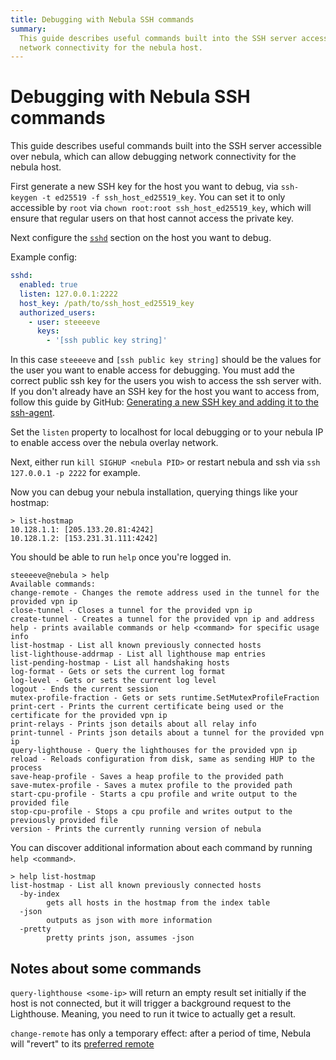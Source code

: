 ```yaml
---
title: Debugging with Nebula SSH commands
summary:
  This guide describes useful commands built into the SSH server accessible over nebula, which can allow debugging
  network connectivity for the nebula host.
---
```


# Debugging with Nebula SSH commands

This guide describes useful commands built into the SSH server accessible over nebula, which can allow debugging network
connectivity for the nebula host.

First generate a new SSH key for the host you want to debug, via `ssh-keygen -t ed25519 -f ssh_host_ed25519_key`. You
can set it to only accessible by `root` via `chown root:root ssh_host_ed25519_key`, which will ensure that regular users
on that host cannot access the private key.

Next configure the [`sshd`](https://nebula.defined.net/docs/config/sshd/) section on the host you want to debug.

Example config:

```yml
sshd:
  enabled: true
  listen: 127.0.0.1:2222
  host_key: /path/to/ssh_host_ed25519_key
  authorized_users:
    - user: steeeeve
      keys:
        - '[ssh public key string]'
```

In this case `steeeeve` and `[ssh public key string]` should be the values for the user you want to enable access for
debugging. You must add the correct public ssh key for the users you wish to access the ssh server with. If you don't
already have an SSH key for the host you want to access from, follow this guide by GitHub:
[Generating a new SSH key and adding it to the ssh-agent](https://docs.github.com/en/authentication/connecting-to-github-with-ssh/generating-a-new-ssh-key-and-adding-it-to-the-ssh-agent).

Set the `listen` property to localhost for local debugging or to your nebula IP to enable access over the nebula overlay
network.

Next, either run `kill SIGHUP <nebula PID>` or restart nebula and ssh via `ssh 127.0.0.1 -p 2222` for example.

Now you can debug your nebula installation, querying things like your hostmap:

```ssh
> list-hostmap
10.128.1.1: [205.133.20.81:4242]
10.128.1.2: [153.231.31.111:4242]
```

You should be able to run `help` once you're logged in.

```ssh
steeeeve@nebula > help
Available commands:
change-remote - Changes the remote address used in the tunnel for the provided vpn ip
close-tunnel - Closes a tunnel for the provided vpn ip
create-tunnel - Creates a tunnel for the provided vpn ip and address
help - prints available commands or help <command> for specific usage info
list-hostmap - List all known previously connected hosts
list-lighthouse-addrmap - List all lighthouse map entries
list-pending-hostmap - List all handshaking hosts
log-format - Gets or sets the current log format
log-level - Gets or sets the current log level
logout - Ends the current session
mutex-profile-fraction - Gets or sets runtime.SetMutexProfileFraction
print-cert - Prints the current certificate being used or the certificate for the provided vpn ip
print-relays - Prints json details about all relay info
print-tunnel - Prints json details about a tunnel for the provided vpn ip
query-lighthouse - Query the lighthouses for the provided vpn ip
reload - Reloads configuration from disk, same as sending HUP to the process
save-heap-profile - Saves a heap profile to the provided path
save-mutex-profile - Saves a mutex profile to the provided path
start-cpu-profile - Starts a cpu profile and write output to the provided file
stop-cpu-profile - Stops a cpu profile and writes output to the previously provided file
version - Prints the currently running version of nebula
```

You can discover additional information about each command by running `help <command>`.

```ssh
> help list-hostmap
list-hostmap - List all known previously connected hosts
  -by-index
    	gets all hosts in the hostmap from the index table
  -json
    	outputs as json with more information
  -pretty
    	pretty prints json, assumes -json
```

## Notes about some commands

`query-lighthouse <some-ip>` will return an empty result set initially if the host is not connected, but it will trigger
a background request to the Lighthouse. Meaning, you need to run it twice to actually get a result.

`change-remote` has only a temporary effect: after a period of time, Nebula will "revert" to its
[preferred remote](https://nebula.defined.net/docs/config/preferred-ranges/#how-nebula-orders-underlay-ip-addresses-it-learns-about)

